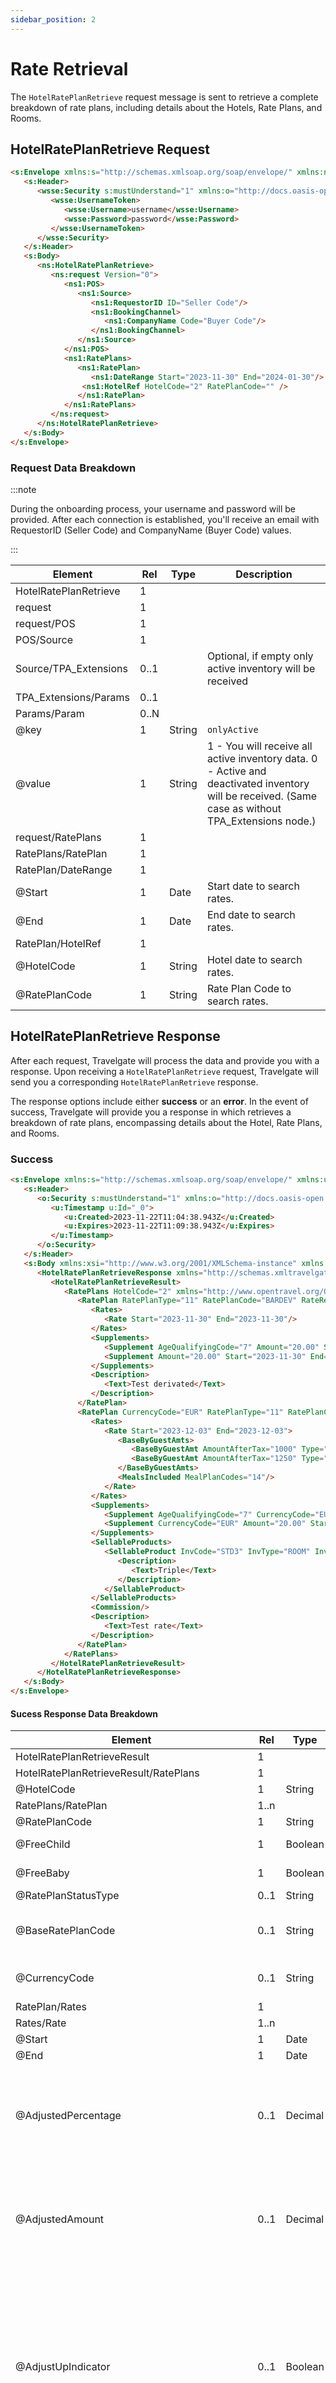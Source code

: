 ```yaml
---
sidebar_position: 2
---
```


# Rate Retrieval

The `HotelRatePlanRetrieve` request message is sent to retrieve a complete breakdown of rate plans, including details about the Hotels, Rate Plans, and Rooms.

## HotelRatePlanRetrieve Request

```html
<s:Envelope xmlns:s="http://schemas.xmlsoap.org/soap/envelope/" xmlns:ns="http://schemas.xmltravelgate.com/hubpush/provider/2012/10" xmlns:ns1="http://www.opentravel.org/OTA/2003/05" xmlns:wsse="http://docs.oasis-open.org/wss/2004/01/oasis-200401-wss-wssecurity-secext-1.0.xsd">
   <s:Header>
      <wsse:Security s:mustUnderstand="1" xmlns:o="http://docs.oasis-open.org/wss/2004/01/oasis-200401-wss-wssecurity-secext-1.0.xsd">
         <wsse:UsernameToken>
            <wsse:Username>username</wsse:Username>
            <wsse:Password>password</wsse:Password>
         </wsse:UsernameToken>
      </wsse:Security>
   </s:Header>
   <s:Body>
      <ns:HotelRatePlanRetrieve>
         <ns:request Version="0">
            <ns1:POS>
               <ns1:Source>
                  <ns1:RequestorID ID="Seller Code"/>
                  <ns1:BookingChannel>
                     <ns1:CompanyName Code="Buyer Code"/>
                  </ns1:BookingChannel>
               </ns1:Source>
            </ns1:POS>
            <ns1:RatePlans>
               <ns1:RatePlan>
                  <ns1:DateRange Start="2023-11-30" End="2024-01-30"/>
		        <ns1:HotelRef HotelCode="2" RatePlanCode="" />
               </ns1:RatePlan>
            </ns1:RatePlans>
         </ns:request>
      </ns:HotelRatePlanRetrieve>
   </s:Body>
</s:Envelope>
```

### Request Data Breakdown

:::note

During the onboarding process, your username and password will be provided. After each connection is established, you'll receive an email with RequestorID (Seller Code) and CompanyName (Buyer Code) values.

:::

| Element                              | Rel  | Type   | Description                                                                                                                                        |
|--------------------------------------|------|--------|----------------------------------------------------------------------------------------------------------------------------------------------------|
| HotelRatePlanRetrieve                | 1    |        |                                                                                                                                                    |
| request                              | 1    |        |                                                                                                                                                    |
| request/POS                          | 1    |        |                                                                                                                                                    |
| POS/Source                           | 1    |        |                                                                                                                                                    |
| Source/TPA_Extensions                | 0..1 |        | Optional, if empty only active inventory will be received                                                                                          |
| TPA_Extensions/Params                | 0..1 |        |                                                                                                                                                    |
| Params/Param                         | 0..N |        |                                                                                                                                                    |
| @key                                 | 1    | String | `onlyActive`                                                                                                                                         |
| @value                               | 1    | String | 1 - You will receive all active inventory data. 0 - Active and deactivated inventory will be received. (Same case as without TPA_Extensions node.) |
| request/RatePlans                    | 1    |        |                                                                                                                                                    |
| RatePlans/RatePlan                   | 1    |        |                                                                                                                                                    |
| RatePlan/DateRange                   | 1    |        |                                                                                                                                                    |
| @Start                               | 1    | Date   | Start date to search rates.                                                                                                                        |
| @End                                 | 1    | Date   | End date to search rates.                                                                                                                          |
| RatePlan/HotelRef                    | 1    |        |                                                                                                                                                    |
| @HotelCode                           | 1    | String | Hotel date to search rates.                                                                                                                        |
| @RatePlanCode                        | 1    | String | Rate Plan Code to search rates.                                                                                                                    |

## HotelRatePlanRetrieve Response

After each request, Travelgate will process the data and provide you with a response. Upon receiving a `HotelRatePlanRetrieve` request, Travelgate will send you a corresponding `HotelRatePlanRetrieve` response. 

The response options include either **success** or an **error**. In the event of success, Travelgate will provide you a response in which retrieves a breakdown of rate plans, encompassing details about the Hotel, Rate Plans, and Rooms.

### Success

```html
<s:Envelope xmlns:s="http://schemas.xmlsoap.org/soap/envelope/" xmlns:u="http://docs.oasis-open.org/wss/2004/01/oasis-200401-wss-wssecurity-utility-1.0.xsd">
   <s:Header>
      <o:Security s:mustUnderstand="1" xmlns:o="http://docs.oasis-open.org/wss/2004/01/oasis-200401-wss-wssecurity-secext-1.0.xsd">
         <u:Timestamp u:Id="_0">
            <u:Created>2023-11-22T11:04:38.943Z</u:Created>
            <u:Expires>2023-11-22T11:09:38.943Z</u:Expires>
         </u:Timestamp>
      </o:Security>
   </s:Header>
   <s:Body xmlns:xsi="http://www.w3.org/2001/XMLSchema-instance" xmlns:xsd="http://www.w3.org/2001/XMLSchema">
      <HotelRatePlanRetrieveResponse xmlns="http://schemas.xmltravelgate.com/hubpush/provider/2012/10">
         <HotelRatePlanRetrieveResult>
            <RatePlans HotelCode="2" xmlns="http://www.opentravel.org/OTA/2003/05">
               <RatePlan RatePlanType="11" RatePlanCode="BARDEV" RateReturn="false" FreeChild="false" FreeBaby="false" RatePlanStatusType="Active" IsModifiable="false" BaseRatePlanCode="BAR">
                  <Rates>
                     <Rate Start="2023-11-30" End="2023-11-30"/>
                  </Rates>
                  <Supplements>
                     <Supplement AgeQualifyingCode="7" Amount="20.00" Start="2023-11-30" End="2023-11-30" SupplementType="Board" InvCode="1"/>
                     <Supplement Amount="20.00" Start="2023-11-30" End="2023-11-30" SupplementType="Board" ChargeTypeCode="2-1-0" InvCode="1"/>
                  </Supplements>
                  <Description>
                     <Text>Test derivated</Text>
                  </Description>
               </RatePlan>
			   <RatePlan CurrencyCode="EUR" RatePlanType="11" RatePlanCode="BAR" RateReturn="false" FreeChild="false" FreeBaby="false" RatePlanStatusType="Active" IsModifiable="false">
                  <Rates>
                     <Rate Start="2023-12-03" End="2023-12-03">
                        <BaseByGuestAmts>
                           <BaseByGuestAmt AmountAfterTax="1000" Type="14" Code="2-0-0"/>
                           <BaseByGuestAmt AmountAfterTax="1250" Type="14" Code="2-1-0"/>
                        </BaseByGuestAmts>
                        <MealsIncluded MealPlanCodes="14"/>
                     </Rate>
                  </Rates>
                  <Supplements>
                     <Supplement AgeQualifyingCode="7" CurrencyCode="EUR" Amount="20.00" Start="2023-12-03" End="2023-12-03" SupplementType="Board" InvCode="1"/>
                     <Supplement CurrencyCode="EUR" Amount="20.00" Start="2023-12-03" End="2023-12-03" SupplementType="Board" ChargeTypeCode="2-1-0" InvCode="1"/>
                  </Supplements>
                  <SellableProducts>
                     <SellableProduct InvCode="STD3" InvType="ROOM" InvStatusType="Active">
                        <Description>
                           <Text>Triple</Text>
                        </Description>
                     </SellableProduct>
                  </SellableProducts>
                  <Commission/>
                  <Description>
                     <Text>Test rate</Text>
                  </Description>
               </RatePlan>
			</RatePlans>
         </HotelRatePlanRetrieveResult>
      </HotelRatePlanRetrieveResponse>
   </s:Body>
</s:Envelope>
```

#### Sucess Response Data Breakdown

| Element                     | Rel  | Type    | Description                                                                                                                                                                                                                                                                                                                                                                                                                                                                                                                                                                                                                                                                                                                                                                                                                                                                                                                                                                                                                                                                                                                                                                                                                                                                                                                                                                                                                                                                                                                                                                                                                                                                                                                                                                                                                                                                                                                                                                                                                                                                                                                                                                                                                                                                                                           |
|-----------------------------|------|---------|-----------------------------------------------------------------------------------------------------------------------------------------------------------------------------------------------------------------------------------------------------------------------------------------------------------------------------------------------------------------------------------------------------------------------------------------------------------------------------------------------------------------------------------------------------------------------------------------------------------------------------------------------------------------------------------------------------------------------------------------------------------------------------------------------------------------------------------------------------------------------------------------------------------------------------------------------------------------------------------------------------------------------------------------------------------------------------------------------------------------------------------------------------------------------------------------------------------------------------------------------------------------------------------------------------------------------------------------------------------------------------------------------------------------------------------------------------------------------------------------------------------------------------------------------------------------------------------------------------------------------------------------------------------------------------------------------------------------------------------------------------------------------------------------------------------------------------------------------------------------------------------------------------------------------------------------------------------------------------------------------------------------------------------------------------------------------------------------------------------------------------------------------------------------------------------------------------------------------------------------------------------------------------------------------------------------------|
| HotelRatePlanRetrieveResult | 1    |         |                                                                                                                                                                                                                                                                                                                                                                                                                                                                                                                                                                                                                                                                                                                                                                                                                                                                                                                                                                                                                                                                                                                                                                                                                                                                                                                                                                                                                                                                                                                                                                                                                                                                                                                                                                                                                                                                                                                                                                                                                                                                                                                                                                                                                                                                                                                       |
| HotelRatePlanRetrieveResult/RatePlans| 1    |         |                                                                                                                                                                                                                                                                                                                                                                                                                                                                                                                                                                                                                                                                                                                                                                                                                                                                                                                                                                                                                                                                                                                                                                                                                                                                                                                                                                                                                                                                                                                                                                                                                                                                                                                                                                                                                                                                                                                                                                                                                                                                                                                                                                                                                                                                                                                       |
| @HotelCode                  | 1    | String  | Hotel code                                                                                                                                                                                                                                                                                                                                                                                                                                                                                                                                                                                                                                                                                                                                                                                                                                                                                                                                                                                                                                                                                                                                                                                                                                                                                                                                                                                                                                                                                                                                                                                                                                                                                                                                                                                                                                                                                                                                                                                                                                                                                                                                                                                                                                                                                                            |
| RatePlans/RatePlan          | 1..n |         |                                                                                                                                                                                                                                                                                                                                                                                                                                                                                                                                                                                                                                                                                                                                                                                                                                                                                                                                                                                                                                                                                                                                                                                                                                                                                                                                                                                                                                                                                                                                                                                                                                                                                                                                                                                                                                                                                                                                                                                                                                                                                                                                                                                                                                                                                                                       |
| @RatePlanCode               | 1    | String  | Rate plan code                                                                                                                                                                                                                                                                                                                                                                                                                                                                                                                                                                                                                                                                                                                                                                                                                                                                                                                                                                                                                                                                                                                                                                                                                                                                                                                                                                                                                                                                                                                                                                                                                                                                                                                                                                                                                                                                                                                                                                                                                                                                                                                                                                                                                                                                                                        |
| @FreeChild                  | 1    | Boolean | Indicates if childern are free with this rate plan.                                                                                                                                                                                                                                                                                                                                                                                                                                                                                                                                                                                                                                                                                                                                                                                                                                                                                                                                                                                                                                                                                                                                                                                                                                                                                                                                                                                                                                                                                                                                                                                                                                                                                                                                                                                                                                                                                                                                                                                                                                                                                                                                                                                                                                                                          |
| @FreeBaby                   | 1    | Boolean | Indicates if babies are free with this rate plan.                                                                                                                                                                                                                                                                                                                                                                                                                                                                                                                                                                                                                                                                                                                                                                                                                                                                                                                                                                                                                                                                                                                                                                                                                                                                                                                                                                                                                                                                                                                                                                                                                                                                                                                                                                                                                                                                                                                                                                                                                                                                                                                                                                                                                                                                            |
| @RatePlanStatusType         | 0..1 | String  | `Active` or `Deactivated`                                                                                                                                                                                                                                                                                                                                                                                                                                                                                                                                                                                                                                                                                                                                                                                                                                                                                                                                                                                                                                                                                                                                                                                                                                                                                                                                                                                                                                                                                                                                                                                                                                                                                                                                                                                                                                                                                                                                                                                                                                                                                                                                                                                                                                |
| @BaseRatePlanCode           | 0..1 | String  | Rate code of the base rate plan. This field is exclusively used for Derivated rates.                                                                                                                                                                                                                                                                                                                                                                                                                                                                                                                                                                                                                                                                                                                                                                                                                                                                                                                                                                                                                                                                                                                                                                                                                                                                                                                                                                                                                                                                                                                                                                                                                                                                                                                                                                                                                                                                                                                                                                                                                                                                                                                                                                                                                                                         |
| @CurrencyCode               | 0..1 | String  | ISO Currency. This field is exclusively used for Basic Rates.                                                                                                                                                                                                                                                                                                                                                                                                                                                                                                                                                                                                                                                                                                                                                                                                                                                                                                                                                                                                                                                                                                                                                                                                                                                                                                                                                                                                                                                                                                                                                                                                                                                                                                                                                                                                                                                                                                                                                                                                                                                                                                                                                                                                                                                                                |
| RatePlan/Rates              | 1    |         |                                                                                                                                                                                                                                                                                                                                                                                                                                                                                                                                                                                                                                                                                                                                                                                                                                                                                                                                                                                                                                                                                                                                                                                                                                                                                                                                                                                                                                                                                                                                                                                                                                                                                                                                                                                                                                                                                                                                                                                                                                                                                                                                                                                                                                                                                                                       |
| Rates/Rate                  | 1..n |         |                                                                                                                                                                                                                                                                                                                                                                                                                                                                                                                                                                                                                                                                                                                                                                                                                                                                                                                                                                                                                                                                                                                                                                                                                                                                                                                                                                                                                                                                                                                                                                                                                                                                                                                                                                                                                                                                                                                                                                                                                                                                                                                                                                                                                                                                                                                       |
| @Start                      | 1    | Date    | Start date of the rate.                                                                                                                                                                                                                                                                                                                                                                                                                                                                                                                                                                                                                                                                                                                                                                                                                                                                                                                                                                                                                                                                                                                                                                                                                                                                                                                                                                                                                                                                                                                                                                                                                                                                                                                                                                                                                                                                                                                                                                                                                                                                                                                                                                                                                                                                                                    |
| @End                        | 1    | Date    | End date of the rate.                                                                                                                                                                                                                                                                                                                                                                                                                                                                                                                                                                                                                                                                                                                                                                                                                                                                                                                                                                                                                                                                                                                                                                                                                                                                                                                                                                                                                                                                                                                                                                                                                                                                                                                                                                                                                                                                                                                                                                                                                                                                                                                                                                                                                                                                                                      |
| @AdjustedPercentage         | 0..1 | Decimal | The percentage that needs to be added to the base rate plan in order to calculate the price of the derived rate plan. This field is exclusively used for Derivated Rates.                                                                                                                                                                                                                                                                                                                                                                                                                                                                                                                                                                                                                                                                                                                                                                                                                                                                                                                                                                                                                                                                                                                                                                                                                                                                                                                                                                                                                                                                                                                                                                                                                                                                                                                                                                                                                                                                                                                                                                                                                                                                                                                                                                                        |
| @AdjustedAmount             | 0..1 | Decimal | The amount that needs to be added to the base rate plan in order to calculate the price of the derived rate plan. This field is exclusively used for Derivated Rates.                                                                                                                                                                                                                                                                                                                                                                                                                                                                                                                                                                                                                                                                                                                                                                                                                                                                                                                                                                                                                                                                                                                                                                                                                                                                                                                                                                                                                                                                                                                                                                                                                                                                                                                                                                                                                                                                                                                                                                                                                                                                                                                                                                                    |
| @AdjustUpIndicator          | 0..1 | Boolean | If true, the adjusted amount or percentage is added to the base rate plan's specified amount to calculate the derived rate amount. If false, the adjusted amount or percentage is subtracted from the base rate plan's specified amount to calculate the derived rate plan amount. This field is exclusively used for Derivated Rates.                                                                                                                                                                                                                                                                                                                                                                                                                                                                                                                                                                                                                                                                                                                                                                                                                                                                                                                                                                                                                                                                                                                                                                                                                                                                                                                                                                                                                                                                                                                                                                                                                                                                                                                                                                                                                                                                                                                                                                                         |
| Rate/BaseByGuestAmts        | 0..1 |         |                                                                                                                                                                                                                                                                                                                                                                                                                                                                                                                                                                                                                                                                                                                                                                                                                                                                                                                                                                                                                                                                                                                                                                                                                                                                                                                                                                                                                                                                                                                                                                                                                                                                                                                                                                                                                                                                                                                                                                                                                                                                                                                                                                                                                                                                                                                       |
| BaseByGuestAmts/BaseByGuestAmt| 1..n |         |                                                                                                                                                                                                                                                                                                                                                                                                                                                                                                                                                                                                                                                                                                                                                                                                                                                                                                                                                                                                                                                                                                                                                                                                                                                                                                                                                                                                                                                                                                                                                                                                                                                                                                                                                                                                                                                                                                                                                                                                                                                                                                                                                                                                                                                                                                                       |
| @AmountAfterTax             | 1    | Decimal | Total amount for the @NumberOfGuests indicated per day. This amount doesn’t include tax. When value is -1, price should be deleted from the system.                                                                                                                                                                                                                                                                                                                                                                                                                                                                                                                                                                                                                                                                                                                                                                                                                                                                                                                                                                                                                                                                                                                                                                                                                                                                                                                                                                                                                                                                                                                                                                                                                                                                                                                                                                                                                                                                                                                                                                                                                                                                                                                                                                    |
| @NumberOfGuests             | 0..1 | Integer | PRICE PER PAX. The maximum @NumberOfGuests is the standard occupancy of the room. If @NumberOfGuests is not provided, then @Type must be specified.                                                                                                                                                                                                                                                                                                                                                                                                                                                                                                                                                                                                                                                                                                                                                                                                                                                                                                                                                                                                                                                                                                                                                                                                                                                                                                                                                                                                                                                                                                                                                                                                                                                                                                                                                                                                                                                                                                                                                                                                                                                                                                                                              |
| @Type                       | 0..1 | Integer | @Type `25` PRICE PER ROOM; @Type `14` PRICE PER OCCUPANCY (In the case of `14`, @Code is mandatory and AdditionalGuestAmounts are not allowed).                                                                                                                                                                                                                                                                                                                                                                                                                                                                                                                                                                                                                                                                                                                                                                                                                                                                                                                                                                                                                                                                                                                                                                                                                                                                                                                                                                                                                                                                                                                                                                                                                                                                                                                                                                                                                                                                                                                                                                                                                                                                                                                            |
| @Code                       | 0..1 | String  | Room scenario codes (adult-child-baby). Mandatory if @Type '14' PRICE PER ROOM.                                                                                                                                                                                                                                                                                                                                                                                                                                                                                                                                                                                                                                                                                                                                                                                                                                                                                                                                                                                                                                                                                                                                                                                                                                                                                                                                                                                                                                                                                                                                                                                                                                                                                                                                                                                                                                                                                                                                                                                                                                                                                                                                                                                                                                                                                            |
| Rate/AdditionalGuestAmounts | 0..1 |         | This field is exclusively used for Basic Rates.                                                                                                                                                                                                                                                                                                                                                                                                                                                                                                                                                                                                                                                                                                                                                                                                                                                                                                                                                                                                                                                                                                                                                                                                                                                                                                                                                                                                                                                                                                                                                                                                                                                                                                                                                                                                                                                                                                                                                                                                                                                                                                                                                                                                                                                                                             |
| AdditionalGuestAmounts/AdditionalGuestAmount | 1..n |         |                                                                                                                                                                                                                                                                                                                                                                                                                                                                                                                                                                                                                                                                                                                                                                                                                                                                                                                                                                                                                                                                                                                                                                                                                                                                                                                                                                                                                                                                                                                                                                                                                                                                                                                                                                                                                                                                                                                                                                                                                                                                                                                                                                                                                                                                                                                       |
| @MaxAdditionalGuests        | 1    | Integer | Number of the additional pax.                                                                                                                                                                                                                                                                                                                                                                                                                                                                                                                                                                                                                                                                                                                                                                                                                                                                                                                                                                                                                                                                                                                                                                                                                                                                                                                                                                                                                                                                                                                                                                                                                                                                                                                                                                                                                                                                                                                                                                                                                                                                                                                                                                                                                                                                                          |
| @AgeQualifyingCode          | 1    | Integer | <details>     <summary>Age Qualifying Codes</summary>     <div>         <div>          <table>  				 <thead>  					 <tr>  						 <th>  							 <strong>Code</strong>  						 </th>  						 <th>  							 <strong>Description</strong>  						 </th>  					 </tr>  				 </thead>  				 <tbody>  					 <tr>  						 <td>7</td>  						 <td>Baby</td>  					 </tr>  					 <tr>  						 <td>8</td>  						 <td>Child</td>  					 </tr>                     <tr>  						 <td>10</td>  						 <td>Adult</td>  					 </tr>  				 </tbody>  			</table>         </div>     </div> </details>                                                                                                                                                                                                                                                                                                                                                                                                                                                                                                                                                                                                                                                                                                                                                                                                                                                                                                                                                                                                                                                                                                                                                                                                                                                                                                                                                                                                                                                                                                                                                                                                                                                              |                                                                                                                                                                                                   |
| @Type                       | 0..1 | String  | Exclusive, if present price is absolute and price tag is @Amount                                                                                                                                                                                                                                                                                                                                                                                                                                                                                                                                                                                                                                                                                                                                                                                                                                                                                                                                                                                                                                                                                                                                                                                                                                                                                                                                                                                                                                                                                                                                                                                                                                                                                                                                                                                                                                                                                                                                                                                                                                                                                                                                                                                                                                                      |
| @Amount                     | 0..1 | Decimal | Price for each additional pax.                                                                                                                                                                                                                                                                                                                                                                                                                                                                                                                                                                                                                                                                                                                                                                                                                                                                                                                                                                                                                                                                                                                                                                                                                                                                                                                                                                                                                                                                                                                                                                                                                                                                                                                                                                                                                                                                                                                                                                                                                                                                                                                                                                                                                                                                                         |
| @Percent                    | 0..1 | Decimal | Percent for each additional pax.                                                                                                                                                                                                                                                                                                                                                                                                                                                                                                                                                                                                                                                                                                                                                                                                                                                                                                                                                                                                                                                                                                                                                                                                                                                                                                                                                                                                                                                                                                                                                                                                                                                                                                                                                                                                                                                                                                                                                                                                                                                                                                                                                                                                                                                                                       |
| RatePlan/Supplements        | 0..1 |         | Present if supplements by board exists. This field is exclusively used for Basic Rates.                                                                                                                                                                                                                                                                                                                                                                                                                                                                                                                                                                                                                                                                                                                                                                                                                                                                                                                                                                                                                                                                                                                                                                                                                                                                                                                                                                                                                                                                                                                                                                                                                                                                                                                                                                                                                                                                                                                                                                                                                                                                                                                                                                                                                                                     |
| Supplements/Supplement      | 1..n |         |                                                                                                                                                                                                                                                                                                                                                                                                                                                                                                                                                                                                                                                                                                                                                                                                                                                                                                                                                                                                                                                                                                                                                                                                                                                                                                                                                                                                                                                                                                                                                                                                                                                                                                                                                                                                                                                                                                                                                                                                                                                                                                                                                                                                                                                                                                                       |
| @Start                      | 1    | Date    | Start date of the supplement.                                                                                                                                                                                                                                                                                                                                                                                                                                                                                                                                                                                                                                                                                                                                                                                                                                                                                                                                                                                                                                                                                                                                                                                                                                                                                                                                                                                                                                                                                                                                                                                                                                                                                                                                                                                                                                                                                                                                                                                                                                                                                                                                                                                                                                                                                         |
| @End                        | 1    | Date    | End date of the supplement.                                                                                                                                                                                                                                                                                                                                                                                                                                                                                                                                                                                                                                                                                                                                                                                                                                                                                                                                                                                                                                                                                                                                                                                                                                                                                                                                                                                                                                                                                                                                                                                                                                                                                                                                                                                                                                                                                                                                                                                                                                                                                                                                                                                                                                                                                           |
| @AgeQualifyingCode          | 0..1 | Integer | <details>     <summary>Age Qualifying Codes</summary>     <div>         <div>          <table>  				 <thead>  					 <tr>  						 <th>  							 <strong>Code</strong>  						 </th>  						 <th>  							 <strong>Description</strong>  						 </th>  					 </tr>  				 </thead>  				 <tbody>  					 <tr>  						 <td>7</td>  						 <td>Baby</td>  					 </tr>  					 <tr>  						 <td>8</td>  						 <td>Child</td>  					 </tr>                     <tr>  						 <td>10</td>  						 <td>Adult</td>  					 </tr>  				 </tbody>  			</table>         </div>     </div> </details> Not allowed if charging Supplement Board by Occupancy.|                                                                                                                                              |
| @ChargeTypeCode             | 0..1 | String  | Occupancy supplement board. Only allowed if charging supplement board by occupancy.                                                                                                                                                                                                                                                                                                                                                                                                                                                                                                                                                                                                                                                                                                                                                                                                                                                                                                                                                                                                                                                                                                                                                                                                                                                                                                                                                                                                                                                                                                                                                                                                                                                                                                                                                                                                                                                                                                                                                                                                                                                                                                                                                                                                                                   |
| @Amount                     | 1    | Decimal | Amount of the supplement.                                                                                                                                                                                                                                                                                                                                                                                                                                                                                                                                                                                                                                                                                                                                                                                                                                                                                                                                                                                                                                                                                                                                                                                                                                                                                                                                                                                                                                                                                                                                                                                                                                                                                                                                                                                                                                                                                                                                                                                                                                                                                                                                                                                                                                                                                              |
| @SupplementType             | 1    | String  | `Board`                                                                                                                                                                                                                                                                                                                                                                                                                                                                                                                                                                                                                                                                                                                                                                                                                                                                                                                                                                                                                                                                                                                                                                                                                                                                                                                                                                                                                                                                                                                                                                                                                                                                                                                                                                                                                                                                                                                                                                                                                                                                                                                                                                                                                                                                                                          |
| @InvCode                    | 1    | String  | <details>    <summary>Meal Plan codes</summary>     <div>         <div>          <table>  				 <thead>  					 <tr>  						 <th>  							 <strong>Code</strong>  						 </th>  						 <th>  							 <strong>Description</strong>  						 </th>  					 </tr>  				 </thead>  				 <tbody>  					 <tr>  						 <td>1</td>  						 <td>All inclusive</td>  					 </tr>  					 <tr>  						 <td>2</td>  						 <td>American</td>  					 </tr>                     <tr>  						 <td>3</td>  						 <td>Bed & breakfast</td>  					 </tr>  					 <tr>  						 <td>4</td>  						 <td>Buffet breakfast</td>  					 </tr>  					 <tr>  						 <td>5</td>  						 <td>Caribbean breakfast</td>  					 </tr>                     <tr>  						 <td>6</td>  						 <td>Continental breakfast</td>  					 </tr>  					 <tr>  						 <td>7</td>  						 <td>English breakfast</td>  					 </tr>  					 <tr>  						 <td>8</td>  						 <td>European plan</td>  					 </tr>                     <tr>  						 <td>9</td>  						 <td>Family plan</td>  					 </tr>                     <tr>  						 <td>10</td>  						 <td>Full board</td>  					 </tr>                     <tr>  						 <td>11</td>  						 <td>Full breakfast</td>  					 </tr>                     <tr>  						 <td>12</td>  						 <td>Half board/modified American plan</td>  					 </tr>                     <tr>  						 <td>13</td>  						 <td>As brochured</td>  					 </tr>                     <tr>  						 <td>14</td>  						 <td>Room only</td>  					 </tr>                     <tr>  						 <td>15</td>  						 <td>Self catering</td>  					 </tr>                     <tr>  						 <td>16</td>  						 <td>Bermuda</td>  					 </tr>                     <tr>  						 <td>17</td>  						 <td>Dinner bed and breakfast plan</td>  					 </tr>                     <tr>  						 <td>18</td>  						 <td>Family American</td>  					 </tr>                     <tr>  						 <td>19</td>  						 <td>Breakfast</td>  					 </tr>                     <tr>  						 <td>20</td>  						 <td>Modified</td>  					 </tr>                     <tr>  						 <td>255</td>  						 <td>Full board And Drinks</td>  					 </tr>                     <tr>  						 <td>256</td>  						 <td>Half board And Drinks</td>  					 </tr>                     <tr>  						 <td>257</td>  						 <td>All inclusive Premium</td>  					 </tr>                     <tr>  						 <td>258</td>  						 <td>Gala Dinner</td>  					 </tr>  					 <tr>  						 <td>259</td>  						 <td>All Inclusive Light</td>  					 </tr>  					 <tr>  						 <td>260</td>  						 <td>Bed and breakfast + Half board</td>  					 </tr>  					 <tr>  						 <td>261</td>  						 <td>All Inclusive Limited</td>  					 </tr>  					 <tr>  						 <td>262</td>  						 <td>Bed and Brunch</td>  					 </tr>  				 </tbody>  			</table>         </div>     </div> </details> Only if @SupplementType is 'Board'|
| RatePlan/SellableProducts   | 0..1 |         | This field is exclusively used for Basic Rates.                                                                                                                                                                                                                                                                                                                                                                                                                                                                                                                                                                                                                                                                                                                                                                                                                                                                                                                                                                                                                                                                                                                                                                                                                                                                                                                                                                                                                                                                                                                                                                                                                                                                                                                                                                                                                                                                                                                                                                                                                                                                                                                                                                                                                                                                                             |
| SellableProducts/SellableProduct | 1    |         |                                                                                                                                                                                                                                                                                                                                                                                                                                                                                                                                                                                                                                                                                                                                                                                                                                                                                                                                                                                                                                                                                                                                                                                                                                                                                                                                                                                                                                                                                                                                                                                                                                                                                                                                                                                                                                                                                                                                                                                                                                                                                                                                                                                                                                                                                                                       |
| @InvCode                    | 1    | String | Room code                                                                                                                                                                                                                                                                                                                                                                                                                                                                                                                                                                                                                                                                                                                                                                                                                                                                                                                                                                                                                                                                                                                                                                                                                                                                                                                                                                                                                                                                                                                                                                                                                                                                                                                                                                                                                                                                                                                                                                                                                                                                                                                                                                                                                                                                                                 |
| @InvType                    | 1    | String | `ROOM`                                                                                                                                                                                                                                                                                                                                                                                                                                                                                                                                                                                                                                                                                                                                                                                                                                                                                                                                                                                                                                                                                                                                                                                                                                                                                                                                                                                                                                                                                                                                                                                                                                                                                                                                                                                                                                                                                                                                                                                                                                                                                                                                                                                                                                                                                    |

#### Price Use Cases

Our system works with up to **3 types of prices: per room, per standard occupancy and per occupancy**. Although it is unusual that a Channel Manager works with more than one, it can happen. If this is the case, the 3 price types can coexist and the system should always return the lowest one at availability response. Also when more than one price is charged for the same day, the newest price will be returned as available price.

#### **Price per Room**

When a price is charged **per Room**, it means that all occupancies allowed in the room will have the same price. If an `AdditionalGuestAmount` is charged for occupancies exceeding the standard occupancy, it will be applied.

<details>
    <summary>Sample scenarios for "Price per Room" price calculations.</summary>
    <div>
        <div>
            <b>Case 1</b>
        <br></br> 
        Standard occupancy: 2
        <br></br> 
        Room scenarios (adult-child-baby):
        <ul>
		   <li>1-0-0</li>
           <li>2-0-0</li>
           <li>1-1-0</li>
        </ul>  
        Message:


```js
<BaseByGuestAmts>
    <BaseByGuestAmt Type = "25" AmountAfterTax="100.00"/>
</BaseByGuestAmts>
```

        Price: 
        <table>
				<thead>
					<tr>
						<th>
							<strong>Occupancy</strong>
						</th>
						<th>
							<strong>Price</strong>
						</th>
					</tr>
				</thead>
				<tbody>
					<tr>
						<td>1-0-0</td>
						<td>100</td>
					</tr>
					<tr>
						<td>2-0-0</td>
						<td>100</td>
					</tr>
					<tr>
						<td>1-1-0</td>
						<td>100</td>
					</tr>
				</tbody>
			</table>
        </div>
        <br></br> 
        <div>
            <b>Case 2</b>
        <br></br> 
        Standard occupancy: 2
        <br></br> 
        Room scenarios (adult-child-baby):
        <ul>
		   <li>1-0-0</li>
           <li>2-0-0</li>
           <li>3-0-0</li>
           <li>1-1-0</li>
           <li>3-1-0</li>
        </ul>  
        Message:


```js
<BaseByGuestAmts>
    <BaseByGuestAmt Type = "25" AmountAfterTax="100.00"/>
</BaseByGuestAmts>
<AdditionalGuestAmounts>
    <AdditionalGuestAmount MaxAdditionalGuests = "1" Amount = "20.00" AgeQualifyingCode = "10" />
    <AdditionalGuestAmount MaxAdditionalGuests = "1" Amount = "10.00" AgeQualifyingCode = "8" Type="Exclusive"/>
</AdditionalGuestAmounts>
```

        Price: 
        <table>
				<thead>
					<tr>
						<th>
							<strong>Occupancy</strong>
						</th>
						<th>
							<strong>Price</strong>
						</th>
					</tr>
				</thead>
				<tbody>
					<tr>
						<td>1-0-0</td>
						<td>100</td>
					</tr>
					<tr>
						<td>2-0-0</td>
						<td>100</td>
					</tr>
					<tr>
						<td>3-0-0</td>
						<td>100 + (100⁄2 + 20) = 170</td>
					</tr>
                    <tr>
						<td>1-1-0</td>
						<td>100</td>
					</tr>
                    <tr>
						<td>3-1-0</td>
						<td>100 + (100⁄2 + 20) + 10 = 180</td>
					</tr>
				</tbody>
			</table>
        </div>
        <br></br>
        <div>
            <b>Case 3</b>
        <br></br> 
        Standard occupancy: 3
        <br></br> 
        Room scenarios (adult-child-baby):
        <ul>
		   <li>1-0-0</li>
           <li>2-0-0</li>
           <li>3-0-0</li>
           <li>4-0-0</li>
        </ul>  
        Message:


```js
<BaseByGuestAmts>
    <BaseByGuestAmt Type = "25" AmountAfterTax="120.00"/>
</BaseByGuestAmts>
<AdditionalGuestAmounts>
    <AdditionalGuestAmount MaxAdditionalGuests = "1" Amount = "20.00" AgeQualifyingCode = "10" />
</AdditionalGuestAmounts>
```

        Price: 
        <table>
				<thead>
					<tr>
						<th>
							<strong>Occupancy</strong>
						</th>
						<th>
							<strong>Price</strong>
						</th>
					</tr>
				</thead>
				<tbody>
					<tr>
						<td>1-0-0</td>
						<td>120</td>
					</tr>
					<tr>
						<td>2-0-0</td>
						<td>120</td>
					</tr>
					<tr>
						<td>3-0-0</td>
						<td>120</td>
					</tr>
                    <tr>
						<td>4-0-0</td>
						<td>120 + (120⁄3 + 20) = 180</td>
					</tr>
				</tbody>
			</table>
        </div> 
    </div>
</details>


#### **Price per Pax/Guest** (Standard Occupancy)
When a price is charged **per Pax** means, it means that the price is based on the specified number of guests. If the `NumberOfGuests` is equal to or below the standard occupancy, the returned price must be the same as the charged price. If the `NumberOfGuests` exceeds the standard occupancy, the price is calculated based on the standard occupancy price and the `AdditionalGuestAmount` charged.

<details>
    <summary>Sample scenarios for "Price per Pax/Guest" price calculations.</summary>
    <div>
        <div>
            <b>Case 1</b>
        <br></br> 
        Standard occupancy: 2
        <br></br> 
        Room scenarios (adult-child-baby):
        <ul>
		   <li>1-0-0</li>
           <li>2-0-0</li>
        </ul>  
        Message:


```js
<BaseByGuestAmts>
    <BaseByGuestAmt NumberOfGuests = "2" AmountAfterTax="100.00"/>
</BaseByGuestAmts> 
```

        Price: 
        <table>
				<thead>
					<tr>
						<th>
							<strong>Occupancy</strong>
						</th>
						<th>
							<strong>Price</strong>
						</th>
					</tr>
				</thead>
				<tbody>
					<tr>
						<td>1-0-0</td>
						<td>Ø</td>
					</tr>
					<tr>
						<td>2-0-0</td>
						<td>2*(100⁄2) = 100</td>
					</tr>
				</tbody>
			</table>
        </div>
        <br></br> 
        <div>
            <b>Case 2</b>
        <br></br> 
        Standard occupancy: 2
        <br></br> 
        Room scenarios (adult-child-baby):
        <ul>
		   <li>1-0-0</li>
           <li>2-0-0</li>
        </ul>  
        Message:


```js
<BaseByGuestAmts>
    <BaseByGuestAmt NumberOfGuests = "1" AmountAfterTax="100.00"/>
    <BaseByGuestAmt NumberOfGuests = "2" AmountAfterTax="130.00"/>
</BaseByGuestAmts>
```

        Price: 
        <table>
				<thead>
					<tr>
						<th>
							<strong>Occupancy</strong>
						</th>
						<th>
							<strong>Price</strong>
						</th>
					</tr>
				</thead>
				<tbody>
					<tr>
						<td>1-0-0</td>
						<td>100</td>
					</tr>
					<tr>
						<td>2-0-0</td>
						<td>2*(130⁄2) = 130</td>
					</tr>
				</tbody>
			</table>
        </div>
        <br></br>
        <div>
            <b>Case 3</b>
        <br></br> 
        Standard occupancy: 2
        <br></br> 
        Room scenarios (adult-child-baby):
        <ul>
		   <li>1-0-0</li>
           <li>2-0-0</li>
           <li>3-0-0</li>
        </ul>  
        Message:


```js
<BaseByGuestAmts>
    <BaseByGuestAmt NumberOfGuests = "2" AmountAfterTax="100.00"/>
</BaseByGuestAmts>
<AdditionalGuestAmounts>
    <AdditionalGuestAmount MaxAdditionalGuests = "1" Amount = "40.00" AgeQualifyingCode = "10"/>
</AdditionalGuestAmounts>
```

        Price: 
        <table>
				<thead>
					<tr>
						<th>
							<strong>Occupancy</strong>
						</th>
						<th>
							<strong>Price</strong>
						</th>
					</tr>
				</thead>
				<tbody>
					<tr>
						<td>1-0-0</td>
						<td>Ø</td>
					</tr>
					<tr>
						<td>2-0-0</td>
						<td>2*(100⁄2) = 100</td>
					</tr>
					<tr>
						<td>3-0-0</td>
						<td>(100⁄2) + (100⁄2) + ((100⁄2) + 40) = 190</td>
					</tr>
				</tbody>
			</table>
        </div> 
        <br></br>
        <div>
            <b>Case 4</b>
        <br></br> 
        Standard occupancy: 2
        <br></br> 
        Room scenarios (adult-child-baby):
        <ul>
		   <li>1-0-0</li>
           <li>2-0-0</li>
           <li>3-0-0</li>
        </ul>  
        Message:


```js
<BaseByGuestAmts>
    <BaseByGuestAmt NumberOfGuests = "2" AmountAfterTax="100.00"/>
</BaseByGuestAmts>
<AdditionalGuestAmounts>
    <AdditionalGuestAmount MaxAdditionalGuests = "1" Amount = "40.00" AgeQualifyingCode = "10" Type="Exclusive"/>
</AdditionalGuestAmounts>
```

        Price: 
        <table>
				<thead>
					<tr>
						<th>
							<strong>Occupancy</strong>
						</th>
						<th>
							<strong>Price</strong>
						</th>
					</tr>
				</thead>
				<tbody>
					<tr>
						<td>1-0-0</td>
						<td>Ø</td>
					</tr>
					<tr>
						<td>2-0-0</td>
						<td>2*(100⁄2) = 100</td>
					</tr>
					<tr>
						<td>3-0-0</td>
						<td>(100⁄2) + (100⁄2) + 40 = 140</td>
					</tr>
				</tbody>
			</table>
        </div> 
		<br></br> 
        <div>
            <b>Case 5</b>
        <br></br> 
        Standard occupancy: 2
        <br></br> 
        Room scenarios (adult-child-baby):
        <ul>
		   <li>1-0-0</li>
           <li>2-0-0</li>
           <li>1-1-0</li>
        </ul>  
        Message:


```js
<BaseByGuestAmts>
    <BaseByGuestAmt NumberOfGuests = "2" AmountAfterTax="100.00"/>
</BaseByGuestAmts>
<AdditionalGuestAmounts>
    <AdditionalGuestAmount MaxAdditionalGuests = "1" Amount = "40.00" AgeQualifyingCode = "8" />
</AdditionalGuestAmounts>
```

        Price: 
        <table>
				<thead>
					<tr>
						<th>
							<strong>Occupancy</strong>
						</th>
						<th>
							<strong>Price</strong>
						</th>
					</tr>
				</thead>
				<tbody>
					<tr>
						<td>1-0-0</td>
						<td>Ø</td>
					</tr>
					<tr>
						<td>2-0-0</td>
						<td>2*(100⁄2) = 100</td>
					</tr>
					<tr>
						<td>1-1-0</td>
						<td>(100⁄2) + ((100⁄2) + 40)= 190</td>
					</tr>
				</tbody>
			</table>
        </div>
		<br></br> 
        <div>
            <b>Case 5.1</b>
        <br></br> 
        Standard occupancy: 2
        <br></br> 
        Room scenarios (adult-child-baby):
        <ul>
		   <li>1-0-0</li>
           <li>2-0-0</li>
           <li>1-0-1</li>
        </ul>  
        Message:


```js
<BaseByGuestAmts>
    <BaseByGuestAmt NumberOfGuests = "2" AmountAfterTax="100.00"/>
</BaseByGuestAmts>
<AdditionalGuestAmounts>
    <AdditionalGuestAmount MaxAdditionalGuests = "1" Amount = "40.00" AgeQualifyingCode = "7" Type="Exclusive"/>
</AdditionalGuestAmounts>
```

        Price: 
        <table>
				<thead>
					<tr>
						<th>
							<strong>Occupancy</strong>
						</th>
						<th>
							<strong>Price</strong>
						</th>
					</tr>
				</thead>
				<tbody>
					<tr>
						<td>1-0-0</td>
						<td>Ø</td>
					</tr>
					<tr>
						<td>2-0-0</td>
						<td>2*(100⁄2) = 100</td>
					</tr>
					<tr>
						<td>1-0-1</td>
						<td>2*(100⁄2) + 40 = 140</td>
					</tr>
				</tbody>
			</table>
        </div>
		<br></br> 
        <div>
            <b>Case 6</b>
        <br></br> 
        Standard occupancy: 2
        <br></br> 
        Room scenarios (adult-child-baby):
        <ul>
		   <li>1-0-0</li>
           <li>2-0-0</li>
           <li>2-1-0</li>
        </ul>  
        Message:


```js
<BaseByGuestAmts>
    <BaseByGuestAmt NumberOfGuests = "2" AmountAfterTax="100.00"/>
</BaseByGuestAmts>
<AdditionalGuestAmounts>
    <AdditionalGuestAmount MaxAdditionalGuests = "1" Amount = "-40.00" AgeQualifyingCode = "8" />
</AdditionalGuestAmounts>
```

        Price: 
        <table>
				<thead>
					<tr>
						<th>
							<strong>Occupancy</strong>
						</th>
						<th>
							<strong>Price</strong>
						</th>
					</tr>
				</thead>
				<tbody>
					<tr>
						<td>1-0-0</td>
						<td>Ø</td>
					</tr>
					<tr>
						<td>2-0-0</td>
						<td>2*(100⁄2) = 100</td>
					</tr>
					<tr>
						<td>1-1-0</td>
						<td>2*(100⁄2) + ((100⁄2) -40) = 60</td>
					</tr>
				</tbody>
			</table>
        </div>
		<br></br> 
        <div>
            <b>Case 7</b>
        <br></br> 
        Standard occupancy: 2
        <br></br> 
        Room scenarios (adult-child-baby):
        <ul>
		   <li>1-0-0</li>
           <li>2-0-0</li>
           <li>3-0-0</li>
           <li>4-0-0</li>
        </ul>  
        Message:

```js
<BaseByGuestAmts>
    <BaseByGuestAmt NumberOfGuests = "2" AmountAfterTax="100.00"/>
</BaseByGuestAmts>
<AdditionalGuestAmounts>
    <AdditionalGuestAmount MaxAdditionalGuests = "1" Amount = "10.00" AgeQualifyingCode = "10" />
    <AdditionalGuestAmount MaxAdditionalGuests = "2" Amount = "-15.00" AgeQualifyingCode = "10" />
</AdditionalGuestAmounts>
```

        Price: 
        <table>
				<thead>
					<tr>
						<th>
							<strong>Occupancy</strong>
						</th>
						<th>
							<strong>Price</strong>
						</th>
					</tr>
				</thead>
				<tbody>
					<tr>
						<td>1-0-0</td>
						<td>Ø</td>
					</tr>
					<tr>
						<td>2-0-0</td>
						<td>2*(100⁄2) = 100</td>
					</tr>
					<tr>
						<td>3-0-0</td>
						<td>(100⁄2) + (100⁄2) + ((100⁄2) + 10) = 160</td>
					</tr>
                    <tr>
						<td>4-0-0</td>
						<td>(100⁄2) + (100⁄2) + ((100⁄2) + 10) + ((100⁄2) - 15) = 195</td>
					</tr>
				</tbody>
			</table>
        </div>
        </div>
		<br></br> 
        <div>
            <b>Case 8</b>
        <br></br> 
        Standard occupancy: 2
        <br></br> 
        Room scenarios (adult-child-baby):
        <ul>
		   <li>1-0-0</li>
           <li>2-0-0</li>
           <li>3-0-0</li>
           <li>4-0-0</li>
        </ul>  
        Message:


```js
<BaseByGuestAmts>
    <BaseByGuestAmt NumberOfGuests = "2" AmountAfterTax="100.00"/>
</BaseByGuestAmts>
<AdditionalGuestAmounts>
    <AdditionalGuestAmount MaxAdditionalGuests = "1" Amount = "-10.00" AgeQualifyingCode = "10" />
</AdditionalGuestAmounts>
```

        Price: 
        <table>
				<thead>
					<tr>
						<th>
							<strong>Occupancy</strong>
						</th>
						<th>
							<strong>Price</strong>
						</th>
					</tr>
				</thead>
				<tbody>
					<tr>
						<td>1-0-0</td>
						<td>Ø</td>
					</tr>
					<tr>
						<td>2-0-0</td>
						<td>2*(100⁄2) = 100</td>
					</tr>
					<tr>
						<td>3-0-0</td>
						<td>(100⁄2) + (100⁄2) + ((100⁄2) -10) = 140</td>
					</tr>
                    <tr>
						<td>4-0-0</td>
						<td>Ø</td>
					</tr>
				</tbody>
			</table>
        </div>
		<br></br> 
        <div>
            <b>Case 9</b>
        <br></br> 
        Standard occupancy: 3
        <br></br> 
        Room scenarios (adult-child-baby):
        <ul>
		   <li>1-0-0</li>
           <li>2-0-0</li>
           <li>3-0-0</li>
           <li>4-0-0</li>
           <li>5-0-0</li>
        </ul>  
        Message:


```js
<BaseByGuestAmts>
    <BaseByGuestAmt NumberOfGuests = "3" AmountAfterTax="150.00"/>
</BaseByGuestAmts>
<AdditionalGuestAmounts>
    <AdditionalGuestAmount MaxAdditionalGuests = "1" Amount = "-10.00" AgeQualifyingCode = "10" />
    <AdditionalGuestAmount MaxAdditionalGuests = "2" Amount = "15.00" AgeQualifyingCode = "10" />
</AdditionalGuestAmounts>
```

        Price: 
        <table>
				<thead>
					<tr>
						<th>
							<strong>Occupancy</strong>
						</th>
						<th>
							<strong>Price</strong>
						</th>
					</tr>
				</thead>
				<tbody>
					<tr>
						<td>1-0-0</td>
						<td>Ø</td>
					</tr>
					<tr>
						<td>2-0-0</td>
						<td>Ø</td>
					</tr>
					<tr>
						<td>3-0-0</td>
						<td>3*(150⁄3) = 150</td>
					</tr>
                    <tr>
						<td>4-0-0</td>
						<td>(150⁄3) + (150⁄3) + (150⁄3) + ((150⁄3) - 10) = 190</td>
					</tr>
                    <tr>
						<td>5-0-0</td>
						<td>(150⁄3) + (150⁄3) + (150⁄3) + ((150⁄3) - 10) + ((150⁄3) + 15) = 255</td>
					</tr>
				</tbody>
			</table>
        </div>

</details>


#### **Price per Occupancy**
When a price is charged **per Occupancy** means that this price will only be available for the specified occupancy. No `AdditionalGuestAmount` are applied.

<details>
    <summary>Sample scenarios for "Price per Occupancy" price calculations.</summary>
    <div>
        <div>
            <b>Case 1</b>
        <br></br>
        Room scenarios (adult-child-baby):
        <ul>
		   <li>1-0-0</li>
           <li>2-0-0</li>
           <li>3-0-0</li>
        </ul>  
        Message:


```js
<BaseByGuestAmts>
    <BaseByGuestAmt Type = "14" AmountAfterTax="100.00" Code = "2-0-0"/>
</BaseByGuestAmts> 
```

        Price: 
        <table>
				<thead>
					<tr>
						<th>
							<strong>Occupancy</strong>
						</th>
						<th>
							<strong>Price</strong>
						</th>
					</tr>
				</thead>
				<tbody>
					<tr>
						<td>1-0-0</td>
						<td>Ø</td>
					</tr>
					<tr>
						<td>2-0-0</td>
						<td>100</td>
					</tr>
                    <tr>
						<td>3-0-0</td>
						<td>Ø</td>
					</tr>
				</tbody>
			</table>
        </div>
        <br></br> 
        <div>
            <b>Case 2</b>
        <br></br> 
        Room scenarios (adult-child-baby):
        <ul>
		   <li>2-1-0</li>
           <li>2-0-1</li>
        </ul>  
        Message:


```js
<BaseByGuestAmts>
    <BaseByGuestAmt Type = "14" AmountAfterTax="95.00" Code = "2-1-0"/>
    <BaseByGuestAmt Type = "14" AmountAfterTax="80.00" Code = "2-0-1"/>
</BaseByGuestAmts>  
```

        Price: 
        <table>
				<thead>
					<tr>
						<th>
							<strong>Occupancy</strong>
						</th>
						<th>
							<strong>Price</strong>
						</th>
					</tr>
				</thead>
				<tbody>
					<tr>
						<td>2-1-0</td>
						<td>95</td>
					</tr>
					<tr>
						<td>2-0-1</td>
						<td>80</td>
					</tr>
				</tbody>
			</table>
        </div> 
    </div>
</details>

### Error

```html
<s:Envelope xmlns:s="http://schemas.xmlsoap.org/soap/envelope/" xmlns:u="http://docs.oasis-open.org/wss/2004/01/oasis-200401-wss-wssecurity-utility-1.0.xsd">
   <s:Header>
      <o:Security s:mustUnderstand="1" xmlns:o="http://docs.oasis-open.org/wss/2004/01/oasis-200401-wss-wssecurity-secext-1.0.xsd">
         <u:Timestamp u:Id="_0">
            <u:Created>2023-11-22T11:11:00.838Z</u:Created>
            <u:Expires>2023-11-22T11:16:00.838Z</u:Expires>
         </u:Timestamp>
      </o:Security>
   </s:Header>
   <s:Body xmlns:xsi="http://www.w3.org/2001/XMLSchema-instance" xmlns:xsd="http://www.w3.org/2001/XMLSchema">
      <HotelRatePlanRetrieveResponse xmlns="http://schemas.xmltravelgate.com/hubpush/provider/2012/10">
         <HotelRatePlanRetrieveResult>
            <Errors xmlns="http://www.opentravel.org/OTA/2003/05">
                <Error ShortText="Invalid hotel id" Code="10"/>
             </Errors>
         </HotelRatePlanRetrieveResult>
      </HotelRatePlanRetrieveResponse>
   </s:Body>
</s:Envelope>
```

#### Error Response Data Breakdown

|                    Element                   |  Rel |   Type  |                                                                                                                                                                                                                                                                                                                                                                                                                                                                                                                                                                                                                                                                                                                                                                                                                                                                                                                                                                                                                                                                                                                                       Description                                                                                                                                                                                                                                                                                                                                                                                                                                                                                                                                                                                                                                                                                                                                                                                                                                                                                                                                                                                                                                                                                                                                      |
|----------------------------------------------|------|---------|----------------------------------------------------------------------------------------------------------------------------------------------------------------------------------------------------------------------------------------------------------------------------------------------------------------------------------------------------------------------------------------------------------------------------------------------------------------------------------------------------------------------------------------------------------------------------------------------------------------------------------------------------------------------------------------------------------------------------------------------------------------------------------------------------------------------------------------------------------------------------------------------------------------------------------------------------------------------------------------------------------------------------------------------------------------------------------------------------------------------------------------------------------------------------------------------------------------------------------------------------------------------------------------------------------------------------------------------------------------------------------------------------------------------------------------------------------------------------------------------------------------------------------------------------------------------------------------------------------------------------------------------------------------------------------------------------------------------------------------------------------------------------------------------------------------------------------------------------------------------------------------------------------------------------------------------------------------------------------------------------------------------------------------------------------------------------------------------------------------------------------------------------------------------------------------------------------------------------------------------------------------------------------------|
| HotelRatePlanRetrieveResult                  | 1    |         |                                                                                                                                                                                                                                                                                                                                                                                                                                                                                                                                                                                                                                                                                                                                                                                                                                                                                                                                                                                                                                                                                                                                                                                                                                                                                                                                                                                                                                                                                                                                                                                                                                                                                                                                                                                                                                                                                                                                                                                                                                                                                                                                                                                                                                                                                        |
| HotelRatePlanRetrieveResult/Errors           | 0..1 |         |                                                                                                                                                                                                                                                                                                                                                                                                                                                                                                                                                                                                                                                                                                                                                                                                                                                                                                                                                                                                                                                                                                                                                                                                                                                                                                                                                                                                                                                                                                                                                                                                                                                                                                                                                                                                                                                                                                                                                                                                                                                                                                                                                                                                                                                                                       |
| Errors/Error                                 | 1    |         |                                                                                                                                                                                                                                                                                                                                                                                                                                                                                                                                                                                                                                                                                                                                                                                                                                                                                                                                                                                                                                                                                                                                                                                                                                                                                                                                                                                                                                                                                                                                                                                                                                                                                                                                                                                                                                                                                                                                                                                                                                                                                                                                                                                                                                                                                        |
| @ShortText                                   | 1    | String  |  <details>     <summary>Error Codes and Description</summary>     <div>         <div>          <table> 				<thead> 					<tr> 						<th> 							<strong>Error Code</strong> 						</th> 						<th> 							<strong>Error Description</strong> 						</th> 					</tr> 				</thead> 				<tbody> 					<tr> 						<td>-1</td> 						<td>Unexpected error</td> 					</tr> 					<tr> 						<td>1</td> 						<td>Invalid request</td> 					</tr> 					<tr> 						<td>10</td> 						<td>Invalid hotel id</td> 					</tr>                     <tr> 						<td>11</td> 						<td>Invalid dates</td> 					</tr> 					<tr> 						<td>12</td> 						<td>Invalid rate plan code</td> 					</tr> 					<tr> 						<td>13</td> 						<td>Invalid reservation id</td> 					</tr>                     <tr> 						<td>14</td> 						<td>Invalid derived rate adjust values</td> 					</tr> 					<tr> 						<td>15</td> 						<td>Invalid id</td> 					</tr> 					<tr> 						<td>16</td> 						<td>Invalid amount type</td> 					</tr> 				<tr> 						<td>17</td> 						<td>Invalid supplement type</td> 					</tr>          <tr> 						<td>18</td> 						<td>Invalid number of hotel</td> 					</tr>        <tr> 						<td>19</td> 						<td>Invalid rate currency code</td> 					</tr>         <tr> 						<td>20</td> 						<td>Requestor id not found</td> 					</tr>           <tr> 						<td>21</td> 						<td>Provider id not found</td> 					</tr>               <tr> 						<td>22</td> 						<td>Rooms not found</td> 					</tr>               <tr> 						<td>23</td> 						<td>Rates not found</td> 					</tr>              <tr> 						<td>30</td> 						<td>Occupation error</td> 					</tr>              <tr> 						<td>31</td> 						<td>Rate error</td> 					</tr>             <tr> 						<td>32</td> 						<td>Avail rq error</td> 					</tr>           <tr> 						<td>33</td> 						<td>Data Base error</td> 					</tr>              <tr> 						<td>34</td> 						<td>Cancel error</td> 					</tr>               <tr> 						<td>35</td> 						<td>Confirmation error</td> 					</tr>                  <tr> 						<td>36</td> 						<td>Valuation_error</td> 					</tr>                    <tr> 						<td>37</td> 						<td>Authorization error</td> 					</tr>                    <tr> 						<td>38</td> 						<td>Authentication error</td> 					</tr>                      <tr> 						<td>90</td> 						<td>Connection time out</td> 					</tr>                      </tbody> 			</table>         </div>     </div> </details>                                                                                                                                                                                                                                                                                                                                                                                                                                                                                                                                                                                                                                                                                                                                                                                                                                                                                                                                                                                                                                                                                                                                                                                                                                                                                                                                                                                                                                                                                                                                                                                                                                                                                                                                                                                                                                                                                                                                                                                                                                                                                                                                                                                                                                                                                      |
| @Code                                        | 1    | String  |  <details>     <summary>Error Codes and Description</summary>     <div>         <div>          <table> 				<thead> 					<tr> 						<th> 							<strong>Error Code</strong> 						</th> 						<th> 							<strong>Error Description</strong> 						</th> 					</tr> 				</thead> 				<tbody> 					<tr> 						<td>-1</td> 						<td>Unexpected error</td> 					</tr> 					<tr> 						<td>1</td> 						<td>Invalid request</td> 					</tr> 					<tr> 						<td>10</td> 						<td>Invalid hotel id</td> 					</tr>                     <tr> 						<td>11</td> 						<td>Invalid dates</td> 					</tr> 					<tr> 						<td>12</td> 						<td>Invalid rate plan code</td> 					</tr> 					<tr> 						<td>13</td> 						<td>Invalid reservation id</td> 					</tr>                     <tr> 						<td>14</td> 						<td>Invalid derived rate adjust values</td> 					</tr> 					<tr> 						<td>15</td> 						<td>Invalid id</td> 					</tr> 					<tr> 						<td>16</td> 						<td>Invalid amount type</td> 					</tr> 				<tr> 						<td>17</td> 						<td>Invalid supplement type</td> 					</tr>          <tr> 						<td>18</td> 						<td>Invalid number of hotel</td> 					</tr>        <tr> 						<td>19</td> 						<td>Invalid rate currency code</td> 					</tr>         <tr> 						<td>20</td> 						<td>Requestor id not found</td> 					</tr>           <tr> 						<td>21</td> 						<td>Provider id not found</td> 					</tr>               <tr> 						<td>22</td> 						<td>Rooms not found</td> 					</tr>               <tr> 						<td>23</td> 						<td>Rates not found</td> 					</tr>              <tr> 						<td>30</td> 						<td>Occupation error</td> 					</tr>              <tr> 						<td>31</td> 						<td>Rate error</td> 					</tr>             <tr> 						<td>32</td> 						<td>Avail rq error</td> 					</tr>           <tr> 						<td>33</td> 						<td>Data Base error</td> 					</tr>              <tr> 						<td>34</td> 						<td>Cancel error</td> 					</tr>               <tr> 						<td>35</td> 						<td>Confirmation error</td> 					</tr>                  <tr> 						<td>36</td> 						<td>Valuation_error</td> 					</tr>                    <tr> 						<td>37</td> 						<td>Authorization error</td> 					</tr>                    <tr> 						<td>38</td> 						<td>Authentication error</td> 					</tr>                      <tr> 						<td>90</td> 						<td>Connection time out</td> 					</tr>                      </tbody> 			</table>         </div>     </div> </details>                                                                                                                                                                                                                                                                                                                                                            |
